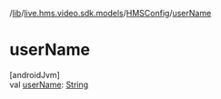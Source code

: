 /[lib](/api-reference/android/v2/home/content)/[live.hms.video.sdk.models](../index)/[HMSConfig](index)/[userName](user-name)

# userName

[androidJvm]\
val [userName](user-name): [String](https://kotlinlang.org/api/latest/jvm/stdlib/kotlin/-string/index.html)
